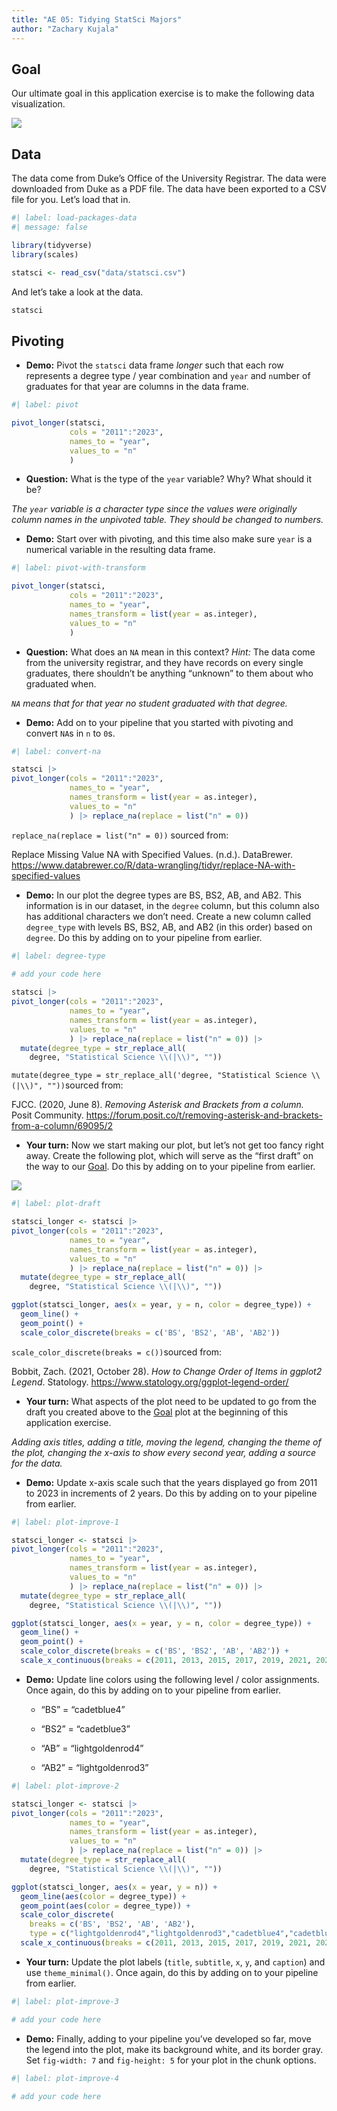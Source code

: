 ```yaml
---
title: "AE 05: Tidying StatSci Majors"
author: "Zachary Kujala"
---
```


## Goal

Our ultimate goal in this application exercise is to make the following data visualization.

![](images/statsci-plot.png){fig-alt="Line plot of numbers of Statistical Science majors over the years (2011 - 2021). Degree types represented are BS, BS2, AB, AB2. There is an increasing trend in BS degrees and somewhat steady trend in AB degrees." fig-align="center"}

## Data

The data come from Duke's Office of the University Registrar. The data were downloaded from Duke as a PDF file. The data have been exported to a CSV file for you. Let's load that in.

```r
#| label: load-packages-data
#| message: false

library(tidyverse)
library(scales)

statsci <- read_csv("data/statsci.csv")
```

And let's take a look at the data.

```r
statsci
```

## Pivoting

-   **Demo:** Pivot the `statsci` data frame *longer* such that each row represents a degree type / year combination and `year` and `n`umber of graduates for that year are columns in the data frame.

```r
#| label: pivot

pivot_longer(statsci,
             cols = "2011":"2023",
             names_to = "year",
             values_to = "n"
             )
```

-   **Question:** What is the type of the `year` variable? Why? What should it be?

*The `year` variable is a character type since the values were originally column names in the unpivoted table. They should be changed to numbers.*

-   **Demo:** Start over with pivoting, and this time also make sure `year` is a numerical variable in the resulting data frame.

```r
#| label: pivot-with-transform

pivot_longer(statsci,
             cols = "2011":"2023",
             names_to = "year",
             names_transform = list(year = as.integer),
             values_to = "n"
             )
```

-   **Question:** What does an `NA` mean in this context? *Hint:* The data come from the university registrar, and they have records on every single graduates, there shouldn't be anything "unknown" to them about who graduated when.

*`NA` means that for that year no student graduated with that degree.*

-   **Demo:** Add on to your pipeline that you started with pivoting and convert `NA`s in `n` to `0`s.

```r

#| label: convert-na

statsci |> 
pivot_longer(cols = "2011":"2023",
             names_to = "year",
             names_transform = list(year = as.integer),
             values_to = "n"
             ) |> replace_na(replace = list("n" = 0)) 
```

::: callout-important
`replace_na(replace = list("n" = 0))` sourced from:

Replace Missing Value NA with Specified Values. (n.d.). DataBrewer. <https://www.databrewer.co/R/data-wrangling/tidyr/replace-NA-with-specified-values>
:::

-   **Demo:** In our plot the degree types are BS, BS2, AB, and AB2. This information is in our dataset, in the `degree` column, but this column also has additional characters we don't need. Create a new column called `degree_type` with levels BS, BS2, AB, and AB2 (in this order) based on `degree`. Do this by adding on to your pipeline from earlier.

```r
#| label: degree-type

# add your code here
  
statsci |> 
pivot_longer(cols = "2011":"2023",
             names_to = "year",
             names_transform = list(year = as.integer),
             values_to = "n"
             ) |> replace_na(replace = list("n" = 0)) |>
  mutate(degree_type = str_replace_all(
    degree, "Statistical Science \\(|\\)", ""))
```

::: callout-important
`mutate(degree_type = str_replace_all('degree, "Statistical Science \\(|\\)", ""))`sourced from:

FJCC. (2020, June 8). *Removing Asterisk and Brackets from a column.* Posit Community. <https://forum.posit.co/t/removing-asterisk-and-brackets-from-a-column/69095/2>
:::

-   **Your turn:** Now we start making our plot, but let's not get too fancy right away. Create the following plot, which will serve as the "first draft" on the way to our [Goal]. Do this by adding on to your pipeline from earlier.

![](images/statsci-plot-draft.png){fig-alt="Line plot of numbers of Statistical Science majors over the years (2011 - 2021). Degree types represented are BS, BS2, AB, AB2. There is an increasing trend in BS degrees and somewhat steady trend in AB degrees." fig-align="center"}

```r
#| label: plot-draft

statsci_longer <- statsci |> 
pivot_longer(cols = "2011":"2023",
             names_to = "year",
             names_transform = list(year = as.integer),
             values_to = "n"
             ) |> replace_na(replace = list("n" = 0)) |>
  mutate(degree_type = str_replace_all(
    degree, "Statistical Science \\(|\\)", ""))

ggplot(statsci_longer, aes(x = year, y = n, color = degree_type)) +
  geom_line() +
  geom_point() +
  scale_color_discrete(breaks = c('BS', 'BS2', 'AB', 'AB2'))

```

::: callout-important
`scale_color_discrete(breaks = c())`sourced from:

Bobbit, Zach. (2021, October 28). *How to Change Order of Items in ggplot2 Legend*. Statology. <https://www.statology.org/ggplot-legend-order/>
:::

-   **Your turn:** What aspects of the plot need to be updated to go from the draft you created above to the [Goal] plot at the beginning of this application exercise.

*Adding axis titles, adding a title, moving the legend, changing the theme of the plot, changing the x-axis to show every second year, adding a source for the data.*

-   **Demo:** Update x-axis scale such that the years displayed go from 2011 to 2023 in increments of 2 years. Do this by adding on to your pipeline from earlier.

```r
#| label: plot-improve-1

statsci_longer <- statsci |> 
pivot_longer(cols = "2011":"2023",
             names_to = "year",
             names_transform = list(year = as.integer),
             values_to = "n"
             ) |> replace_na(replace = list("n" = 0)) |>
  mutate(degree_type = str_replace_all(
    degree, "Statistical Science \\(|\\)", ""))

ggplot(statsci_longer, aes(x = year, y = n, color = degree_type)) +
  geom_line() +
  geom_point() +
  scale_color_discrete(breaks = c('BS', 'BS2', 'AB', 'AB2')) +
  scale_x_continuous(breaks = c(2011, 2013, 2015, 2017, 2019, 2021, 2023))

```

-   **Demo:** Update line colors using the following level / color assignments. Once again, do this by adding on to your pipeline from earlier.
    -   "BS" = "cadetblue4"

    -   "BS2" = "cadetblue3"

    -   "AB" = "lightgoldenrod4"

    -   "AB2" = "lightgoldenrod3"

```r
#| label: plot-improve-2

statsci_longer <- statsci |> 
pivot_longer(cols = "2011":"2023",
             names_to = "year",
             names_transform = list(year = as.integer),
             values_to = "n"
             ) |> replace_na(replace = list("n" = 0)) |>
  mutate(degree_type = str_replace_all(
    degree, "Statistical Science \\(|\\)", ""))

ggplot(statsci_longer, aes(x = year, y = n)) +
  geom_line(aes(color = degree_type)) +
  geom_point(aes(color = degree_type)) +
  scale_color_discrete(
    breaks = c('BS', 'BS2', 'AB', 'AB2'), 
    type = c("lightgoldenrod4","lightgoldenrod3","cadetblue4","cadetblue3")) +
  scale_x_continuous(breaks = c(2011, 2013, 2015, 2017, 2019, 2021, 2023))

```

-   **Your turn:** Update the plot labels (`title`, `subtitle`, `x`, `y`, and `caption`) and use `theme_minimal()`. Once again, do this by adding on to your pipeline from earlier.

```r
#| label: plot-improve-3

# add your code here
```

-   **Demo:** Finally, adding to your pipeline you've developed so far, move the legend into the plot, make its background white, and its border gray. Set `fig-width: 7` and `fig-height: 5` for your plot in the chunk options.

```r
#| label: plot-improve-4

# add your code here
```
